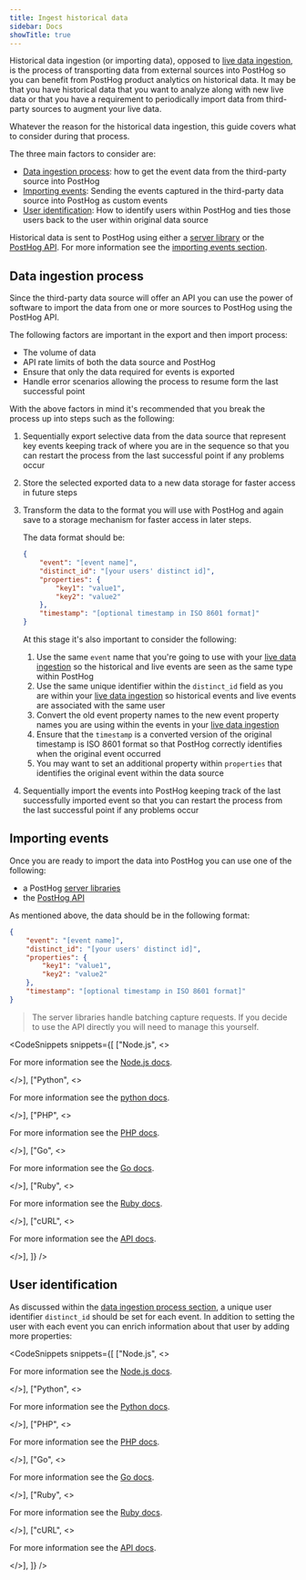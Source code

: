 ```yaml
---
title: Ingest historical data
sidebar: Docs
showTitle: true
---
```


Historical data ingestion (or importing data), opposed to [live data ingestion](/docs/integrate/ingest-live-data), is the process of transporting data from external sources into PostHog so you can benefit from PostHog product analytics on historical data. It may be that you have historical data that you want to analyze along with new live data or that you have a requirement to periodically import data from third-party sources to augment your live data.

Whatever the reason for the historical data ingestion, this guide covers what to consider during that process.

The three main factors to consider are:

- [Data ingestion process](#data-ingestion-process): how to get the event data from the third-party source into PostHog
- [Importing events](#importing-events): Sending the events captured in the third-party data source into PostHog as custom events
- [User identification](#user-identification): How to identify users within PostHog and ties those users back to the user within original data source

Historical data is sent to PostHog using either a [server library](/docs/integrate/overview#server-libraries) or the [PostHog API](/docs/api/overview). For more information see the [importing events section](#importing-events).

## Data ingestion process

Since the third-party data source will offer an API you can use the power of software to import the data from one or more sources to PostHog using the PostHog API.

The following factors are important in the export and then import process:

- The volume of data
- API rate limits of both the data source and PostHog
- Ensure that only the data required for events is exported
- Handle error scenarios allowing the process to resume form the last successful point

With the above factors in mind it's recommended that you break the process up into steps such as the following:

1. Sequentially export selective data from the data source that represent key events keeping track of where you are in the sequence so that you can restart the process from the last successful point if any problems occur
2. Store the selected exported data to a new data storage for faster access in future steps
3. Transform the data to the format you will use with PostHog and again save to a storage mechanism for faster access in later steps.

    The data format should be:
    ```json
    {
        "event": "[event name]",
        "distinct_id": "[your users' distinct id]",
        "properties": {
            "key1": "value1",
            "key2": "value2"
        },
        "timestamp": "[optional timestamp in ISO 8601 format]"
    }
    ```

    At this stage it's also important to consider the following:
    
    1. Use the same `event` name that you're going to use with your [live data ingestion](/docs/integrate/ingest-live-data) so the historical and live events are seen as the same type within PostHog
    1. Use the same unique identifier within the `distinct_id` field as you are within your [live data ingestion](/docs/integrate/ingest-live-data) so historical events and live events are associated with the same user
    1. Convert the old event property names to the new event property names you are using within the events in your [live data ingestion](/docs/integrate/ingest-live-data)
    1. Ensure that the `timestamp` is a converted version of the original timestamp is ISO 8601 format so that PostHog correctly identifies when the original event occurred
    1. You may want to set an additional property within `properties` that identifies the original event within the data source

4. Sequentially import the events into PostHog keeping track of the last successfully imported event so that you can restart the process from the last successful point if any problems occur

## Importing events

Once you are ready to import the data into PostHog you can use one of the following:

- a PostHog [server libraries](/docs/integrate/overview#server-libraries)
- the [PostHog API](/docs/api/overview)

As mentioned above, the data should be in the following format:

```json
{
    "event": "[event name]",
    "distinct_id": "[your users' distinct id]",
    "properties": {
        "key1": "value1",
        "key2": "value2"
    },
    "timestamp": "[optional timestamp in ISO 8601 format]"
}
```


> The server libraries handle batching capture requests. If you decide to use the API directly you will need to manage this yourself.

<CodeSnippets snippets={[
["Node.js", <>
    <NodeCapture />
    <p>For more information see the <a href="/docs/integrate/server/node">Node.js docs</a>.</p>
</>],
["Python", <>
    <PythonCapture />
    <p>For more information see the <a href="/docs/integrate/server/python">python docs</a>.</p>
</>],
["PHP", <>
    <PHPCapture />
    <p>For more information see the <a href="/docs/integrate/server/php">PHP docs</a>.</p>
</>],
["Go", <>
    <GoCapture />
    <p>For more information see the <a href="/docs/integrate/server/go">Go docs</a>.</p>
</>],
["Ruby", <>
    <RubyCapture />
    <p>For more information see the <a href="/docs/integrate/server/ruby">Ruby docs</a>.</p>
</>],
["cURL", <>
    <CURLCapture />
    <p>For more information see the <a href="/docs/api">API docs</a>.</p>
</>],
]} />

## User identification

As discussed within the [data ingestion process section](#data-ingestion-process), a unique user identifier `distinct_id` should be set for each event. In addition to setting the user with each event you can enrich information about that user by adding more properties:


<CodeSnippets snippets={[
["Node.js", <>
    <NodeIdentify />
    <p>For more information see the <a href="/docs/integrate/server/node">Node.js docs</a>.</p>
</>],
["Python", <>
    <PythonIdentify />
    <p>For more information see the <a href="/docs/integrate/server/python">Python docs</a>.</p>
</>],
["PHP", <>
    <PHPIdentify />
    <p>For more information see the <a href="/docs/integrate/server/php">PHP docs</a>.</p>
</>],
["Go", <>
    <GoIdentify />
    <p>For more information see the <a href="/docs/integrate/server/go">Go docs</a>.</p>
</>],
["Ruby", <>
    <RubyIdentify />
    <p>For more information see the <a href="/docs/integrate/server/ruby">Ruby docs</a>.</p>
</>],
["cURL", <>
    <CURLIdentify />
    <p>For more information see the <a href="/docs/api">API docs</a>.</p>
</>],
]} />
